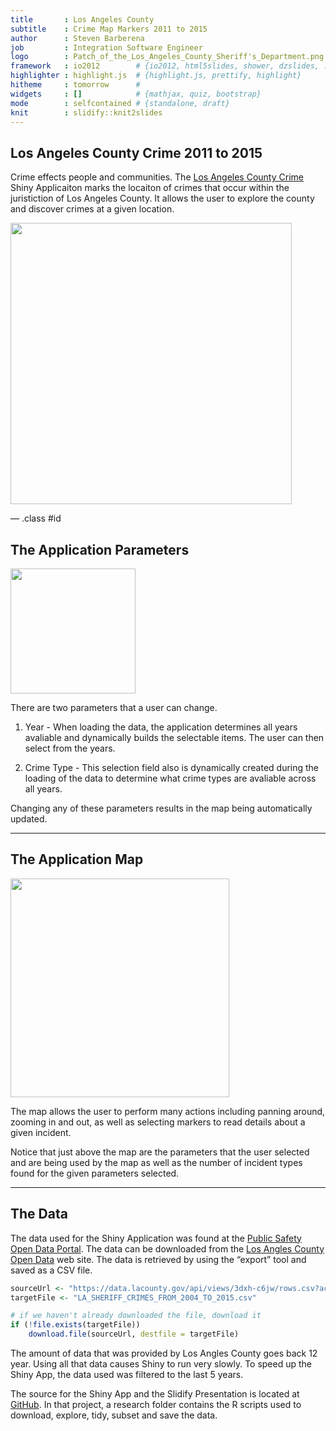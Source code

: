 ```yaml
---
title       : Los Angeles County
subtitle    : Crime Map Markers 2011 to 2015
author      : Steven Barberena
job         : Integration Software Engineer
logo        : Patch_of_the_Los_Angeles_County_Sheriff's_Department.png
framework   : io2012        # {io2012, html5slides, shower, dzslides, ...}
highlighter : highlight.js  # {highlight.js, prettify, highlight}
hitheme     : tomorrow      # 
widgets     : []            # {mathjax, quiz, bootstrap}
mode        : selfcontained # {standalone, draft}
knit        : slidify::knit2slides
---
```


## Los Angeles County Crime 2011 to 2015

Crime effects people and communities.  The [Los Angeles County Crime](https://barberena.shinyapps.io/LACCrimes/) Shiny Applicaiton
marks the locaiton of crimes that occur within the juristiction of Los Angeles
County.  It allows the user to explore the county and discover crimes at a given
location. 

<img class=center src=assets/img/LACCrime.png height=450>

--- .class #id 

## The Application Parameters

<img class=center src=assets/img/LACCrimeParameters.png height=200>

There are two parameters that a user can change.

1. Year - When loading the data, the application determines all years avaliable and
dynamically builds the selectable items.  The user can then select from the years.

2. Crime Type - This selection field also is dynamically created during the loading of
the data to determine what crime types are avaliable across all years.

Changing any of these parameters results in the map being automatically updated.

---

## The Application Map

<img class=center src=assets/img/LACCrimeMap.png height=350>

The map allows the user to perform many actions including panning around, zooming in
and out, as well as selecting markers to read details about a given incident.

Notice that just above the map are the parameters that the user selected and are being used
by the map as well as the number of incident types found for the given parameters selected.

---

## The Data

The data used for the Shiny Application was found at the [Public Safety Open Data Portal](http://publicsafetydataportal.org/all-data/).
The data can be downloaded from the [Los Angles County Open Data](https://data.lacounty.gov/Criminal/LA-SHERIFF-CRIMES-FROM-2004-TO-2015/3dxh-c6jw)
web site.  The data is retrieved by using the "export" tool and saved as a CSV file.

```r
sourceUrl <- "https://data.lacounty.gov/api/views/3dxh-c6jw/rows.csv?accessType=DOWNLOAD"
targetFile <- "LA_SHERIFF_CRIMES_FROM_2004_TO_2015.csv"

# if we haven't already downloaded the file, download it
if (!file.exists(targetFile))
    download.file(sourceUrl, destfile = targetFile)
```

The amount of data that was provided by Los Angles County goes back 12 year.
Using all that data causes Shiny to run very slowly.  To speed up the Shiny App,
the data used was filtered to the last 5 years.

The source for the Shiny App and the Slidify Presentation is located at
[GitHub](https://github.com/barberena/DevelopingDataProducts). In that project,
a research folder contains the R scripts used to download, explore, tidy,
subset and save the data.
